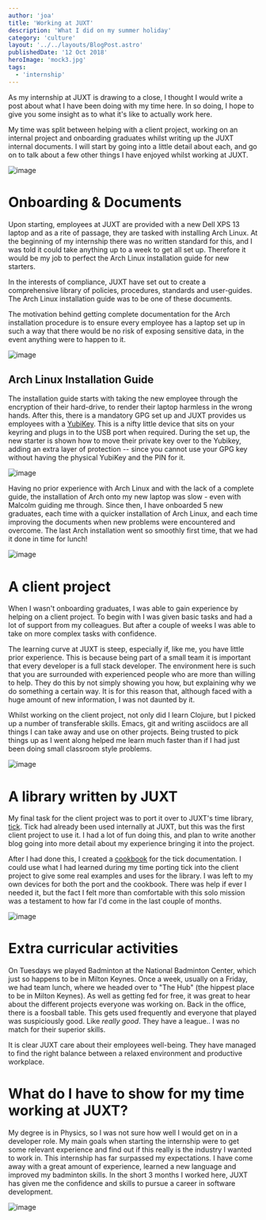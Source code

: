 ```yaml
---
author: 'joa'
title: 'Working at JUXT'
description: 'What I did on my summer holiday'
category: 'culture'
layout: '../../layouts/BlogPost.astro'
publishedDate: '12 Oct 2018'
heroImage: 'mock3.jpg'
tags:
  - 'internship'
---
```



As my internship at JUXT is drawing to a close, I thought I would write
a post about what I have been doing with my time here. In so doing, I
hope to give you some insight as to what it's like to actually work
here.

My time was split between helping with a client project, working on an
internal project and onboarding graduates whilst writing up the JUXT
internal documents. I will start by going into a little detail about
each, and go on to talk about a few other things I have enjoyed whilst
working at JUXT.


<Image alt='image' width={250} src={el} />

# Onboarding & Documents

Upon starting, employees at JUXT are provided with a new Dell XPS 13
laptop and as a rite of passage, they are tasked with installing Arch
Linux. At the beginning of my internship there was no written standard
for this, and I was told it could take anything up to a week to get all
set up. Therefore it would be my job to perfect the Arch Linux
installation guide for new starters.

In the interests of compliance, JUXT have set out to create a
comprehensive library of policies, procedures, standards and
user-guides. The Arch Linux installation guide was to be one of these
documents.

The motivation behind getting complete documentation for the Arch
installation procedure is to ensure every employee has a laptop set up
in such a way that there would be no risk of exposing sensitive data, in
the event anything were to happen to it.


<Image alt='image' width={250} src={al} />

## Arch Linux Installation Guide

The installation guide starts with taking the new employee through the
encryption of their hard-drive, to render their laptop harmless in the
wrong hands. After this, there is a mandatory GPG set up and JUXT
provides us employees with a
[YubiKey](https://www.yubico.com/products/yubikey-5-overview/). This is
a nifty little device that sits on your keyring and plugs in to the USB
port when required. During the set up, the new starter is shown how to
move their private key over to the Yubikey, adding an extra layer of
protection -- since you cannot use your GPG key without having the
physical YubiKey and the PIN for it.


<Image alt='image' src={lu} />

Having no prior experience with Arch Linux and with the lack of a
complete guide, the installation of Arch onto my new laptop was slow -
even with Malcolm guiding me through. Since then, I have onboarded 5 new
graduates, each time with a quicker installation of Arch Linux, and each
time improving the documents when new problems were encountered and
overcome. The last Arch installation went so smoothly first time, that
we had it done in time for lunch!


<Image alt='image' width={250} src={cc} />

# A client project

When I wasn't onboarding graduates, I was able to gain experience by
helping on a client project. To begin with I was given basic tasks and
had a lot of support from my colleagues. But after a couple of weeks I
was able to take on more complex tasks with confidence.

The learning curve at JUXT is steep, especially if, like me, you have
little prior experience. This is because being part of a small team it
is important that every developer is a full stack developer. The
environment here is such that you are surrounded with experienced people
who are more than willing to help. They do this by not simply showing
you how, but explaining why we do something a certain way. It is for
this reason that, although faced with a huge amount of new information,
I was not daunted by it.

Whilst working on the client project, not only did I learn Clojure, but
I picked up a number of transferable skills. Emacs, git and writing
asciidocs are all things I can take away and use on other projects.
Being trusted to pick things up as I went along helped me learn much
faster than if I had just been doing small classroom style problems.


<Image alt='image' width={250} src={gi} />

# A library written by JUXT

My final task for the client project was to port it over to JUXT's time
library, [tick](/tick/index.html). Tick had already been used internally
at JUXT, but this was the first client project to use it. I had a lot of
fun doing this, and plan to write another blog going into more detail
about my experience bringing it into the project.

After I had done this, I created a
[cookbook](/tick/docs/index.html#_cookbook) for the tick documentation.
I could use what I had learned during my time porting tick into the
client project to give some real examples and uses for the library. I
was left to my own devices for both the port and the cookbook. There was
help if ever I needed it, but the fact I felt more than comfortable with
this solo mission was a testament to how far I'd come in the last couple
of months.


<Image alt='image' width={250} src={ba} />

# Extra curricular activities

On Tuesdays we played Badminton at the National Badminton Center, which
just so happens to be in Milton Keynes. Once a week, usually on a
Friday, we had team lunch, where we headed over to \"The Hub\" (the
hippest place to be in Milton Keynes). As well as getting fed for free,
it was great to hear about the different projects everyone was working
on. Back in the office, there is a foosball table. This gets used
frequently and everyone that played was suspiciously good. Like _really
good_. They have a league.. I was no match for their superior skills.

It is clear JUXT care about their employees well-being. They have
managed to find the right balance between a relaxed environment and
productive workplace.

# What do I have to show for my time working at JUXT?

My degree is in Physics, so I was not sure how well I would get on in a
developer role. My main goals when starting the internship were to get
some relevant experience and find out if this really is the industry I
wanted to work in. This internship has far surpassed my expectations. I
have come away with a great amount of experience, learned a new language
and improved my badminton skills. In the short 3 months I worked here,
JUXT has given me the confidence and skills to pursue a career in
software development.


<Image alt='image' src={alx} />
